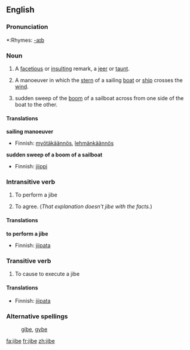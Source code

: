 ==English==

===Pronunciation===
*:Rhymes: [[Rhymes:English:-aɪb|-aɪb]]

===Noun===
{{en-noun}}
# A [[facetious]] or [[insult]]ing remark, a [[jeer]] or [[taunt]].
# {{nautical}} A manoeuver in which the [[stern]] of a sailing [[boat]] or [[ship]] crosses the [[wind]].
# {{nautical}} sudden sweep of the [[boom]] of a sailboat across from one side of the boat to the other.

====Translations====
'''sailing manoeuver'''
{{top}}
*Finnish: [[myötäkäännös]], [[lehmänkäännös]]
{{bottom}}

'''sudden sweep of a boom of a sailboat'''
{{top}}
*Finnish: [[jiippi]]
{{bottom}}

===Intransitive verb===
{{en-verb|jib|ing}}

# {{nautical}} To perform a jibe
# To agree.  (''That explanation doesn't jibe with the facts.'')

====Translations====
'''to perform a jibe'''
{{top}}
*Finnish: [[jiipata]]
{{bottom}}

===Transitive verb===
{{en-verb|jib|ing}}

# {{nautical}} To cause to execute a jibe

====Translations====
{{top}}
*Finnish: [[jiipata]]
{{bottom}}

===Alternative spellings===
: [[gibe]], [[gybe]]

[[fa:jibe]]
[[fr:jibe]]
[[zh:jibe]]